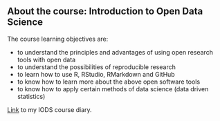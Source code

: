 ## About the course: Introduction to Open Data Science

The course learning objectives are:  

* to understand the principles and advantages of using open research tools with open data
* to understand the possibilities of reproducible research
* to learn how to use R, RStudio, RMarkdown and GitHub
* to know how to learn more about the above open software tools
* to know how to apply certain methods of data science (data driven statistics)  

[Link](https://ittobor.github.io/IODS-project/) to my IODS course diary.